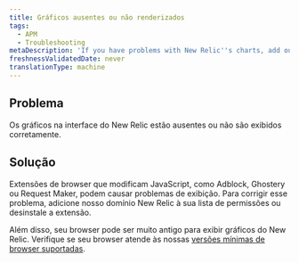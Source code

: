 ```yaml
---
title: Gráficos ausentes ou não renderizados
tags:
  - APM
  - Troubleshooting
metaDescription: 'If you have problems with New Relic''s charts, add our site to the allow list in your ad blocker, or upgrade your browser.'
freshnessValidatedDate: never
translationType: machine
---
```


## Problema

Os gráficos na interface do New Relic estão ausentes ou não são exibidos corretamente.

## Solução

Extensões de browser que modificam JavaScript, como Adblock, Ghostery ou Request Maker, podem causar problemas de exibição. Para corrigir esse problema, adicione nosso domínio New Relic à sua lista de permissões ou desinstale a extensão.

Além disso, seu browser pode ser muito antigo para exibir gráficos do New Relic. Verifique se seu browser atende às nossas [versões mínimas de browser suportadas](/docs/apm/new-relic-apm/getting-started/supported-browsers).